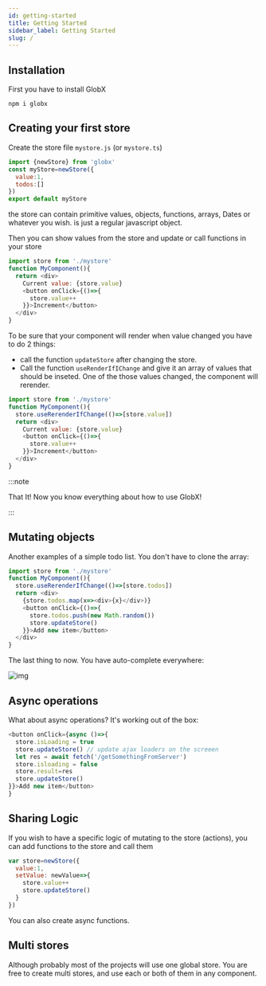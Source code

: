 ```yaml
---
id: getting-started
title: Getting Started
sidebar_label: Getting Started
slug: /
---
```


## Installation

First you have to install GlobX

```shell
npm i globx
```


## Creating your first store

Create the store file `mystore.js` (or `mystore.ts`)

```js
import {newStore} from 'globx'
const myStore=newStore({
  value:1,
  todos:[]
})
export default myStore
```

the store can contain primitive values, objects, functions, arrays, Dates or whatever you wish. is just a regular javascript object.

Then you can show values from the store and update or call functions in your store


```js
import store from './mystore'
function MyComponent(){
  return <div>
    Current value: {store.value}
    <button onClick={()=>{
      store.value++
    }}>Increment</button>
  </div>
}
```

To be sure that your component will render when value changed you have to do 2 things:

- call the function `updateStore` after changing the store.
- Call the function `useRenderIfIChange` and give it an array of values that should be inseted. One of the those values changed, the component will rerender.

```js {3,6}
import store from './mystore'
function MyComponent(){
  store.useRerenderIfChange(()=>[store.value])
  return <div>
    Current value: {store.value}
    <button onClick={()=>{
      store.value++
    }}>Increment</button>
  </div>
}
```

:::note

That It! Now you know everything about how to use GlobX!

:::


## Mutating objects

Another examples of a simple todo list. You don't have to clone the array:

```javascript
import store from './mystore'
function MyComponent(){
  store.useRerenderIfChange(()=>[store.todos])
  return <div>
    {store.todos.map(x=><div>{x}</div>)}
    <button onClick={()=>{
      store.todos.push(new Math.random())
      store.updateStore()
    }}>Add new item</button>
  </div>
}
```

The last thing to now. You have auto-complete everywhere:

![img](https://snipboard.io/bkl6nq.jpg)


## Async operations

What about async operations? It's working out of the box:

```javascript
<button onClick={async ()=>{
  store.isLoading = true
  store.updateStore() // update ajax loaders on the screeen
  let res = await fetch('/getSomethingFromServer')
  store.isloading = false
  store.result=res
  store.updateStore()
}}>Add new item</button>
}
```

## Sharing Logic

If you wish to have a specific logic of mutating to the store (actions), you can add functions to the store and call them

```js
var store=newStore({
  value:1,
  setValue: newValue=>{
    store.value++
    store.updateStore()
  }
})
```

You can also create async functions.

## Multi stores

Although probably most of the projects will use one global store. You are free to create multi stores, and use each or both of them in any component.